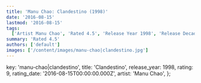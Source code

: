 ```yaml
---
title: 'Manu Chao: Clandestino (1998)'
date: '2016-08-15'
lastmod: '2016-08-15'
tags:
  ['Artist Manu Chao', 'Rated 4.5', 'Release Year 1998', 'Release Decade 1990']
summary: 'Rated 4.5'
authors: ['default']
images: ['/content/images/manu-chao|clandestino.jpg']
---
```


  key: 'manu-chao|clandestino',
  title: 'Clandestino',
  release_year: 1998,
  rating: 9,
  rating_date: '2016-08-15T00:00:00.000Z',
  artist: 'Manu Chao',
};

<MusicRating data={data} />
